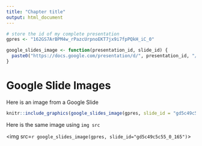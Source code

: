 ```yaml
---
title: "Chapter title"
output: html_document
---
```


```r
# store the id of my complete presentation
gpres <- "162GS7ArBPM4w_rPazcUrpnoEKT7jx9i7fpPQkH_iC_0"

google_slides_image <- function(presentation_id, slide_id) {
  paste0("https://docs.google.com/presentation/d/", presentation_id, "/export/png?id=", presentation_id, "&pageid=", slide_id)
}
```

# Google Slide Images

Here is an image from a Google Slide

```r
knitr::include_graphics(google_slides_image(gpres, slide_id = "gd5c49c5c55_0_165"))
```

Here is the same image using `img src`

<img src=`r google_slides_image(gpres, slide_id="gd5c49c5c55_0_165")`>










